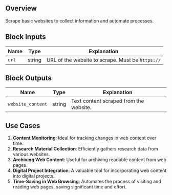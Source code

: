 ## Overview

Scrape basic websites to collect information and automate processes.

## Block Inputs

| Name  | Type   | Explanation                                      |
| ----- | ------ | ------------------------------------------------ |
| `url` | string | URL of the website to scrape. Must be `https://` |

## Block Outputs

| Name              | Type   | Explanation                            |
| ----------------- | ------ | -------------------------------------- |
| `website_content` | string | Text content scraped from the website. |

## Use Cases

1. **Content Monitoring**: Ideal for tracking changes in web content over time.
2. **Research Material Collection**: Efficiently gathers research data from various websites.
3. **Archiving Web Content**: Useful for archiving readable content from web pages.
4. **Digital Project Integration**: A valuable tool for incorporating web content into digital projects.
5. **Time-Saving in Web Browsing**: Automates the process of visiting and reading web pages, saving significant time and effort.
